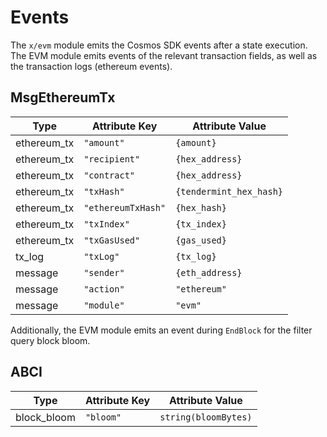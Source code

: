 # Events

The `x/evm` module emits the Cosmos SDK events after a state execution. The EVM module emits events of the relevant transaction fields, as well as the transaction logs (ethereum events).

## MsgEthereumTx

| Type        | Attribute Key      | Attribute Value         |
| ----------- | ------------------ | ----------------------- |
| ethereum_tx | `"amount"`         | `{amount}`              |
| ethereum_tx | `"recipient"`      | `{hex_address}`         |
| ethereum_tx | `"contract"`       | `{hex_address}`         |
| ethereum_tx | `"txHash"`         | `{tendermint_hex_hash}` |
| ethereum_tx | `"ethereumTxHash"` | `{hex_hash}`            |
| ethereum_tx | `"txIndex"`        | `{tx_index}`            |
| ethereum_tx | `"txGasUsed"`      | `{gas_used}`            |
| tx_log      | `"txLog"`          | `{tx_log}`              |
| message     | `"sender"`         | `{eth_address}`         |
| message     | `"action"`         | `"ethereum"`            |
| message     | `"module"`         | `"evm"`                 |

Additionally, the EVM module emits an event during `EndBlock` for the filter query block bloom.

## ABCI

| Type        | Attribute Key | Attribute Value      |
| ----------- | ------------- | -------------------- |
| block_bloom | `"bloom"`     | `string(bloomBytes)` |
